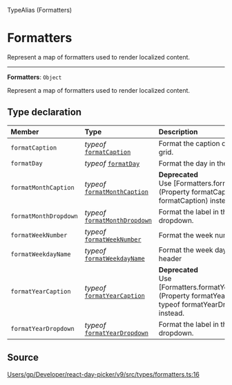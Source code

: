 <SectionTitle>TypeAlias (Formatters)</SectionTitle>

# Formatters

<Description>
Represent a map of formatters used to render localized content.
</Description>

---

<a id="undefined" name="undefined"></a>

<SignatureMemberIdentifier>**Formatters**: `Object`</SignatureMemberIdentifier>

Represent a map of formatters used to render localized content.

## Type declaration

| Member | Type | Description |
| :------ | :------ | :------ |
| `formatCaption` | *typeof* [`formatCaption`](/api/functions/formatCaption.md) | Format the caption of a month grid. |
| `formatDay` | *typeof* [`formatDay`](/api/functions/formatDay.md) | Format the day in the day cell. |
| `formatMonthCaption` | *typeof* [`formatMonthCaption`](/api/functions/formatMonthCaption.md) | **Deprecated**<br />Use [Formatters.formatCaption](Property formatCaption: typeof formatCaption) instead. |
| `formatMonthDropdown` | *typeof* [`formatMonthDropdown`](/api/functions/formatMonthDropdown.md) | Format the label in the month dropdown. |
| `formatWeekNumber` | *typeof* [`formatWeekNumber`](/api/functions/formatWeekNumber.md) | Format the week number. |
| `formatWeekdayName` | *typeof* [`formatWeekdayName`](/api/functions/formatWeekdayName.md) | Format the week day name in the header |
| `formatYearCaption` | *typeof* [`formatYearCaption`](/api/functions/formatYearCaption.md) | **Deprecated**<br />Use [Formatters.formatYearDropdown](Property formatYearDropdown: typeof formatYearDropdown) instead. |
| `formatYearDropdown` | *typeof* [`formatYearDropdown`](/api/functions/formatYearDropdown.md) | Format the label in the year dropdown. |

## Source

[Users/gp/Developer/react-day-picker/v9/src/types/formatters.ts:16](https://github.com/gpbl/react-day-picker/blob/a7b1c7f4e/src/types/formatters.ts#L16)
